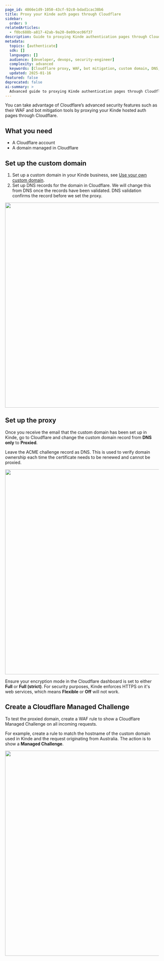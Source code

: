 ```yaml
---
page_id: 4866e1d9-1050-43cf-92c0-bdad1cac38b6
title: Proxy your Kinde auth pages through Cloudflare
sidebar:
  order: 9
relatedArticles:
  - f0bc688b-a817-42ab-9a20-8e09cec06f37
description: Guide to proxying Kinde authentication pages through Cloudflare to leverage advanced security features like WAF and bot mitigation.
metadata:
  topics: [authenticate]
  sdk: []
  languages: []
  audience: [developer, devops, security-engineer]
  complexity: advanced
  keywords: [Cloudflare proxy, WAF, bot mitigation, custom domain, DNS, SSL, security]
  updated: 2025-01-16
featured: false
deprecated: false
ai-summary: >
  Advanced guide to proxying Kinde authentication pages through Cloudflare for enhanced security features including WAF and bot mitigation.
---
```


You can take advantage of Cloudflare’s advanced security features such as their WAF and bot mitigation tools by proxying your Kinde hosted auth pages through Cloudflare.

## What you need

- A Cloudflare account
- A domain managed in Cloudflare

## Set up the custom domain

1. Set up a custom domain in your Kinde business, see [Use your own custom domain](/build/domains/pointing-your-domain/).
2. Set up DNS records for the domain in Cloudflare. We will change this from DNS once the records have been validated. DNS validation confirms the record before we set the proxy.

<img
  src="https://imagedelivery.net/skPPZTHzSlcslvHjesZQcQ/11ab78a6-3b68-4424-2228-b45806f1a400/public"
  alt=""
  width="672px"
  height="auto"
  fetchpriority="low"
  loading="lazy"
  decoding="async"
/>

## Set up the proxy

Once you receive the email that the custom domain has been set up in Kinde, go to Cloudflare and change the custom domain record from **DNS only** to **Proxied**.

<Aside type="warning" title="Important">

Leave the ACME challenge record as DNS. This is used to verify domain ownership each time the certificate needs to be renewed and cannot be proxied.

</Aside>

<img
  src="https://imagedelivery.net/skPPZTHzSlcslvHjesZQcQ/1c91bc73-5252-4062-2bb0-af877e945200/public"
  alt=""
  width="672px"
  height="auto"
  fetchpriority="low"
  loading="lazy"
  decoding="async"
/>

<Aside type="warning" title="Important">

Ensure your encryption mode in the Cloudflare dashboard is set to either **Full** or **Full (strict)**. For security purposes, Kinde enforces HTTPS on it's web services, which means **Flexible** or **Off** will not work.

</Aside>

## Create a Cloudflare Managed Challenge

To test the proxied domain, create a WAF rule to show a Cloudflare Managed Challenge on all incoming requests.

For example, create a rule to match the hostname of the custom domain used in Kinde and the request originating from Australia. The action is to show a **Managed Challenge**.

<img
  src="https://imagedelivery.net/skPPZTHzSlcslvHjesZQcQ/2aba2c16-a345-4179-3075-52485a126c00/public"
  alt=""
  width="672px"
  height="auto"
  fetchpriority="low"
  loading="lazy"
  decoding="async"
/>
